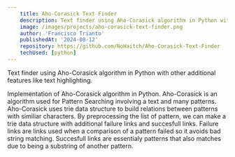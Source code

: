 ```yaml
---
    title: Aho-Corasick Text Finder
    description: Text finder using Aho-Corasick algorithm in Python with other additional features like text highlighting.
    image: /images/projects/aho-corasick-text-finder.png
    author: 'Francisco Trianto'
    publishedAt: '2024-08-12'
    repository: https://github.com/NoHaitch/Aho-Corasick-Text-Finder
    techUsed: [python]
---
```



Text finder using Aho-Corasick algorithm in Python with other additional features like text highlighting.

Implementation of Aho-Corasick algorithm in Python. Aho-Corasick is an algorithm used for Pattern Searching involving a 
text and many patterns. Aho-Corasick uses trie data structure to build relations between patterns with similiar characters. 
By preprocessing the list of pattern, we can make a trie data structure with additional failure links and succesfull links. 
Failure links are links used when a comparison of a pattern failed so it avoids bad string matching. Succesfull links are essentialy 
patterns that also matches due to being a substring of another pattern.